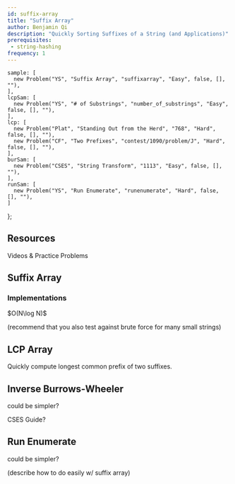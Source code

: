 ```yaml
---
id: suffix-array
title: "Suffix Array"
author: Benjamin Qi
description: "Quickly Sorting Suffixes of a String (and Applications)"
prerequisites:
 - string-hashing
frequency: 1
---
```



    sample: [
      new Problem("YS", "Suffix Array", "suffixarray", "Easy", false, [], ""),
    ],
    lcpSam: [
      new Problem("YS", "# of Substrings", "number_of_substrings", "Easy", false, [], ""),
    ],
    lcp: [
      new Problem("Plat", "Standing Out from the Herd", "768", "Hard", false, [], ""),
      new Problem("CF", "Two Prefixes", "contest/1090/problem/J", "Hard", false, [], ""),
    ],
    burSam: [
      new Problem("CSES", "String Transform", "1113", "Easy", false, [], ""),
    ],
    runSam: [
      new Problem("YS", "Run Enumerate", "runenumerate", "Hard", false, [], ""),
    ]
};

## Resources

<Resources>
  <Resource source="CF" title="Suffix Array" url="edu/course/2/lesson/2" starred>Videos & Practice Problems</Resource>
  <Resource source="cp-algo" title="Suffix Array - Definition & Construction" url="suffix-array.html" starred></Resource>
  <Resource source="CPC" title="11 - Strings (Suffix Array)" url="11_strings"></Resource>
</Resources>

## Suffix Array

<Problems problems={problems.sample} />

### Implementations

<Resources>
  <Resource source="Benq" title="Suffix Array w/ LCP" url="https://github.com/bqi343/USACO/blob/master/Implementations/content/strings%20(14)/Light/SuffixArray%20(14.4).h">$O(N\log N)$</Resource>
</Resources>

(recommend that you also test against brute force for many small strings)

## LCP Array

<Problems problems={problems.lcpSam} />

Quickly compute longest common prefix of two suffixes.

<Problems problems={problems.lcp} />

## Inverse Burrows-Wheeler

<Resources>
  <Resource source="GFG" title="Inverting Burrows-Wheeler Transform" url="inverting-burrows-wheeler-transform">could be simpler?</Resource>
</Resources>

CSES Guide?

<Problems problems={problems.burSam} />

## Run Enumerate

<Resources>
  <Resource source="cp-algo" title="Finding repetitions" url="main_lorentz.html">could be simpler?</Resource>
</Resources>

(describe how to do easily w/ suffix array)

<Problems problems={problems.runSam} />

